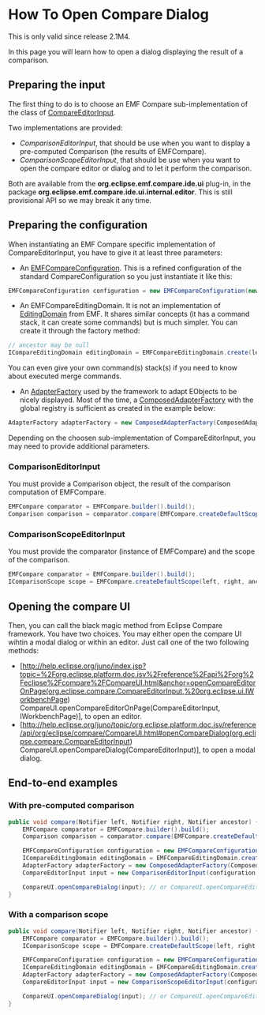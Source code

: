 = How To Open Compare Dialog =

This is only valid since release 2.1M4. 

In this page you will learn how to open a dialog displaying the result of a comparison. 

== Preparing the input  ==

The first thing to do is to choose an EMF Compare sub-implementation of the class of [http://help.eclipse.org/juno/index.jsp?topic=%2Forg.eclipse.platform.doc.isv%2Freference%2Fapi%2Forg%2Feclipse%2Fcompare%2FCompareEditorInput.html CompareEditorInput]. 

Two implementations are provided: 

*''ComparisonEditorInput'', that should be use when you want to display a pre-computed Comparison (the results of EMFCompare).
*''ComparisonScopeEditorInput'', that should be use when you want to open the compare editor or dialog and to let it perform the comparison.

Both are available from the '''org.eclipse.emf.compare.ide.ui''' plug-in, in the package '''org.eclipse.emf.compare.ide.ui.internal.editor'''. This is still provisional API so we may break it any time.

== Preparing the configuration  ==

When instantiating an EMF Compare specific implementation of CompareEditorInput, you have to give it at least three parameters:

*An [http://help.eclipse.org/neon/index.jsp?topic=%2Forg.eclipse.emf.compare.doc%2Fhelp%2Fdeveloper%2Fjavadoc%2Forg%2Feclipse%2Femf%2Fcompare%2Fide%2Fui%2Finternal%2Fconfiguration%2FEMFCompareConfiguration.html EMFCompareConfiguration]. This is a refined configuration of the standard CompareConfiguration so you just instantiate it like this:

<source lang="java">
EMFCompareConfiguration configuration = new EMFCompareConfiguration(new CompareConfiguration());
</source>

*An EMFCompareEditingDomain. It is not an implementation of [http://download.eclipse.org/modeling/emf/emf/javadoc/2.5.0/org/eclipse/emf/edit/domain/EditingDomain.html EditingDomain] from EMF. It shares similar concepts (it has a command stack, it can create some commands) but is much simpler. You can create it through the factory method:

<source lang="java">
// ancestor may be null
ICompareEditingDomain editingDomain = EMFCompareEditingDomain.create(left, right, ancestor); 
</source>

You can even give your own command(s) stack(s) if you need to know about executed merge commands. 

* An [http://download.eclipse.org/modeling/emf/emf/javadoc/2.5.0/org/eclipse/emf/common/notify/AdapterFactory.html AdapterFactory] used by the framework to adapt EObjects to be nicely displayed. Most of the time, a [http://download.eclipse.org/modeling/emf/emf/javadoc/2.5.0/org/eclipse/emf/edit/provider/ComposedAdapterFactory.html ComposedAdapterFactory] with the global registry is sufficient as created in the example below:

<source lang="java">
AdapterFactory adapterFactory = new ComposedAdapterFactory(ComposedAdapterFactory.Descriptor.Registry.INSTANCE);
</source>

Depending on the choosen sub-implementation of CompareEditorInput, you may need to provide additional parameters.

=== ComparisonEditorInput ===

You must provide a Comparison object, the result of the comparison computation of EMFCompare.

<source lang="java">
EMFCompare comparator = EMFCompare.builder().build();
Comparison comparison = comparator.compare(EMFCompare.createDefaultScope(left, right, ancestor));
</source>

=== ComparisonScopeEditorInput ===

You must provide the comparator (instance of EMFCompare) and the scope of the comparison.

<source lang="java">
EMFCompare comparator = EMFCompare.builder().build();
IComparisonScope scope = EMFCompare.createDefaultScope(left, right, ancestor);
</source>

== Opening the compare UI  ==

Then, you can call the black magic method from Eclipse Compare framework. You have two choices. You may either open the compare UI wihtin a modal dialog or within an editor. Just call one of the two following methods: 

* [http://help.eclipse.org/juno/index.jsp?topic=%2Forg.eclipse.platform.doc.isv%2Freference%2Fapi%2Forg%2Feclipse%2Fcompare%2FCompareUI.html&anchor=openCompareEditorOnPage(org.eclipse.compare.CompareEditorInput,%20org.eclipse.ui.IWorkbenchPage) CompareUI.openCompareEditorOnPage(CompareEditorInput, IWorkbenchPage)], to open an editor. 
*[http://help.eclipse.org/juno/topic/org.eclipse.platform.doc.isv/reference/api/org/eclipse/compare/CompareUI.html#openCompareDialog(org.eclipse.compare.CompareEditorInput) CompareUI.openCompareDialog(CompareEditorInput)], to open a modal dialog.

== End-to-end examples ==

=== With pre-computed comparison ===

<source lang="java">
public void compare(Notifier left, Notifier right, Notifier ancestor) {
    EMFCompare comparator = EMFCompare.builder().build();
    Comparison comparison = comparator.compare(EMFCompare.createDefaultScope(left, right, ancestor));

    EMFCompareConfiguration configuration = new EMFCompareConfiguration(new CompareConfiguration());
    ICompareEditingDomain editingDomain = EMFCompareEditingDomain.create(left, right, ancestor);
    AdapterFactory adapterFactory = new ComposedAdapterFactory(ComposedAdapterFactory.Descriptor.Registry.INSTANCE);
    CompareEditorInput input = new ComparisonEditorInput(configuration, comparison, editingDomain, adapterFactory);

    CompareUI.openCompareDialog(input); // or CompareUI.openCompareEditor(input);
}
</source>

=== With a comparison scope ===

<source lang="java">
public void compare(Notifier left, Notifier right, Notifier ancestor) {
    EMFCompare comparator = EMFCompare.builder().build();
    IComparisonScope scope = EMFCompare.createDefaultScope(left, right, ancestor));

    EMFCompareConfiguration configuration = new EMFCompareConfiguration(new CompareConfiguration());
    ICompareEditingDomain editingDomain = EMFCompareEditingDomain.create(left, right, ancestor);
    AdapterFactory adapterFactory = new ComposedAdapterFactory(ComposedAdapterFactory.Descriptor.Registry.INSTANCE);
    CompareEditorInput input = new ComparisonScopeEditorInput(configuration, editingDomain, adapterFactory, comparator, scope);

    CompareUI.openCompareDialog(input); // or CompareUI.openCompareEditor(input);
}
</source>

